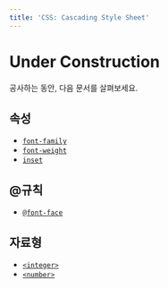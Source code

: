 ```yaml
---
title: 'CSS: Cascading Style Sheet'
---
```


# Under Construction

공사하는 동안, 다음 문서를 살펴보세요.

## 속성

- [`font-family`](./font-family)
- [`font-weight`](./font-weight)
- [`inset`](./inset)

## @규칙

- [`@font-face`](./@font-face)

## 자료형

- [`<integer>`](./integer)
- [`<number>`](./number)
